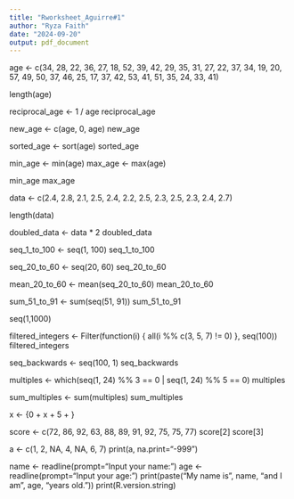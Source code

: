 ---
title: "Rworksheet_Aguirre#1"
author: "Ryza Faith"
date: "2024-09-20"
output: pdf_document
---
age <- c(34, 28, 22, 36, 27, 18, 52, 39, 42, 29, 35, 31, 27, 22, 37, 34, 19, 20, 57, 49, 50, 37, 46, 25, 17, 37, 42, 53, 41, 51, 35, 24, 33, 41)

length(age)

reciprocal_age <- 1 / age
reciprocal_age

new_age <- c(age, 0, age)
new_age

sorted_age <- sort(age)
sorted_age

min_age <- min(age)
max_age <- max(age)

min_age
max_age

data <- c(2.4, 2.8, 2.1, 2.5, 2.4, 2.2, 2.5, 2.3, 2.5, 2.3, 2.4, 2.7)

length(data)

doubled_data <- data * 2
doubled_data

seq_1_to_100 <- seq(1, 100)
seq_1_to_100

seq_20_to_60 <- seq(20, 60)
seq_20_to_60

mean_20_to_60 <- mean(seq_20_to_60)
mean_20_to_60

sum_51_to_91 <- sum(seq(51, 91))
sum_51_to_91

seq(1,1000)

filtered_integers <- Filter(function(i) { all(i %% c(3, 5, 7) != 0) }, seq(100))
filtered_integers

seq_backwards <- seq(100, 1)
seq_backwards

multiples <- which(seq(1, 24) %% 3 == 0 | seq(1, 24) %% 5 == 0)
multiples

sum_multiples <- sum(multiples)
sum_multiples

x <- {0 + x + 5 + }

score <- c(72, 86, 92, 63, 88, 89, 91, 92, 75, 75, 77)
score[2]
score[3]

a <- c(1, 2, NA, 4, NA, 6, 7)
print(a, na.print="-999")

name <- readline(prompt="Input your name: ")
age <- readline(prompt="Input your age: ")
print(paste("My name is", name, "and I am", age, "years old."))
print(R.version.string)


